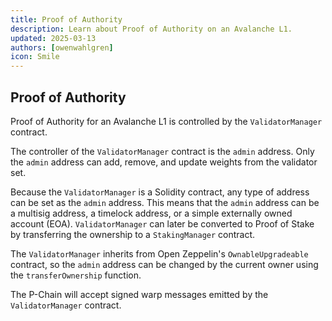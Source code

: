 ```yaml
---
title: Proof of Authority
description: Learn about Proof of Authority on an Avalanche L1.
updated: 2025-03-13
authors: [owenwahlgren]
icon: Smile
---
```



## Proof of Authority

Proof of Authority for an Avalanche L1 is controlled by the `ValidatorManager` contract.

The controller of the `ValidatorManager` contract is the `admin` address. Only the `admin` address can add, remove, and update weights from the validator set.

Because the `ValidatorManager` is a Solidity contract, any type of address can be set as the `admin` address. This means that the `admin` address can be a multisig address, a timelock address, or a simple externally owned account (EOA).
<Callout type="info">
    `ValidatorManager` can later be converted to Proof of Stake by transferring the ownership to a `StakingManager` contract.
</Callout>

The `ValidatorManager` inherits from Open Zeppelin's `OwnableUpgradeable` contract, so the `admin` address can be changed by the current owner using the `transferOwnership` function.

The P-Chain will accept signed warp messages emitted by the `ValidatorManager` contract.